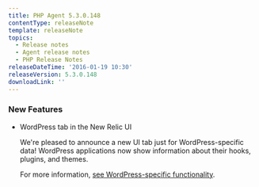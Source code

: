 ```yaml
---
title: PHP Agent 5.3.0.148
contentType: releaseNote
template: releaseNote
topics:
  - Release notes
  - Agent release notes
  - PHP Release Notes
releaseDateTime: '2016-01-19 10:30'
releaseVersion: 5.3.0.148
downloadLink: ''
---
```


### New Features

* WordPress tab in the New Relic UI

  We're pleased to announce a new UI tab just for WordPress-specific data! WordPress applications now show information about their hooks, plugins, and themes.

  For more information, [see WordPress-specific functionality](https://docs.newrelic.com/docs/agents/php-agent/frameworks-libraries/wordpress-specific-functionality).
